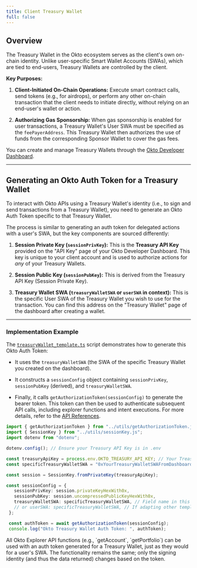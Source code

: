 ```yaml
---
title: Client Treasury Wallet
full: false
---
```


## Overview

The Treasury Wallet in the Okto ecosystem serves as the client's own on-chain identity. Unlike user-specific Smart Wallet Accounts (SWAs), which are tied to end-users, Treasury Wallets are controlled by the client.

**Key Purposes:**

1.  **Client-Initiated On-Chain Operations:** Execute smart contract calls, send tokens (e.g., for airdrops), or perform any other on-chain transaction that the client needs to initiate directly, without relying on an end-user's wallet or action.

2.  **Authorizing Gas Sponsorship:** When gas sponsorship is enabled for user transactions, a Treasury Wallet's User SWA must be specified as the `feePayerAddress`. This Treasury Wallet then authorizes the use of funds from the corresponding Sponsor Wallet to cover the gas fees.

You can create and manage Treasury Wallets through the [Okto Developer Dashboard](/docs/developer-admin-dashboard/treasury-wallet).

---

## Generating an Okto Auth Token for a Treasury Wallet

To interact with Okto APIs using a Treasury Wallet's identity (i.e., to sign and send transactions from a Treasury Wallet), you need to generate an Okto Auth Token specific to that Treasury Wallet.

The process is similar to generating an auth token for delegated actions with a user's SWA, but the key components are sourced differently:

1.  **Session Private Key (`sessionPrivKey`):** This is the **Treasury API Key** provided on the "API Key" page of your Okto Developer Dashboard. This key is unique to your client account and is used to authorize actions for *any* of your Treasury Wallets.

2.  **Session Public Key (`sessionPubKey`):** This is derived from the Treasury API Key (Session Private Key).

3.  **Treasury Wallet SWA (`treasuryWalletSWA` or `userSWA` in context):** This is the specific User SWA of the Treasury Wallet you wish to use for the transaction. You can find this address on the "Treasury Wallet" page of the dashboard after creating a wallet.

---

### Implementation Example

The [`treasuryWallet_template.ts`](https://github.com/okto-hq/okto-sdkv2-ts-template/blob/main/src/api-template/auth/treasuryWallet_template.ts) script demonstrates how to generate this Okto Auth Token:

- It uses the `treasuryWalletSWA` (the SWA of the specific Treasury Wallet you created on the dashboard).

- It constructs a `sessionConfig` object containing `sessionPrivKey`, `sessionPubKey` (derived), and `treasuryWalletSWA`.

- Finally, it calls `getAuthorizationToken(sessionConfig)` to generate the bearer token. This token can then be used to authenticate subsequent API calls, including explorer functions and intent executions. For more details, refer to the [API References](/docs/openapi/getting-started#api-references).

```typescript
import { getAuthorizationToken } from "../utils/getAuthorizationToken.js"; 
import { SessionKey } from "../utils/sessionKey.js"; 
import dotenv from "dotenv";

dotenv.config(); // Ensure your Treasury API Key is in .env

const treasuryApiKey = process.env.OKTO_TREASURY_API_KEY; // Your Treasury API Key from Okto Dashboard
const specificTreasuryWalletSWA = "0xYourTreasuryWalletSWAFromDashboard";

const session = SessionKey.fromPrivateKey(treasuryApiKey); 

const sessionConfig = { 
   sessionPrivKey: session.privateKeyHexWith0x,
   sessionPubKey: session.uncompressedPublicKeyHexWith0x,
   treasuryWalletSWA: specificTreasuryWalletSWA, // Field name in this template
   // or userSWA: specificTreasuryWalletSWA, // If adapting other templates
 };

 const authToken = await getAuthorizationToken(sessionConfig); 
 console.log("Okto Treasury Wallet Auth Token: ", authToken);
```

<Callout title="Note">
All Okto Explorer API functions (e.g., `getAccount`, `getPortfolio`) can be used with an auth token generated for a Treasury Wallet, just as they would for a user's SWA. The functionality remains the same; only the signing identity (and thus the data returned) changes based on the token.
</Callout>
